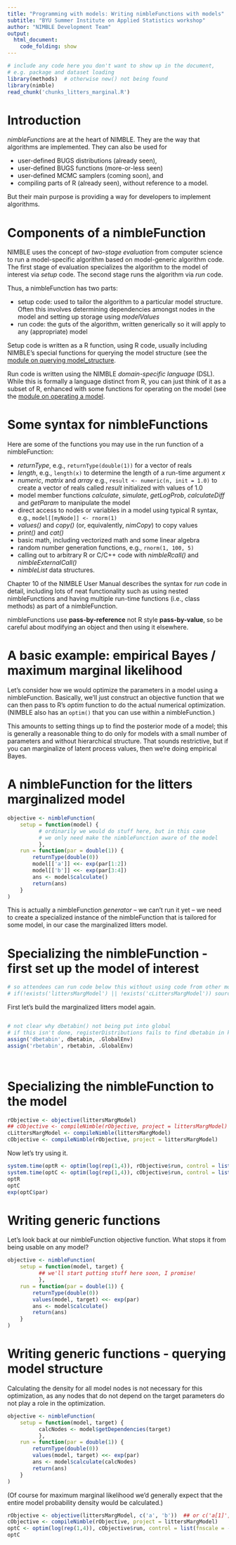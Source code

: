 ```yaml
---
title: "Programming with models: Writing nimbleFunctions with models"
subtitle: "BYU Summer Institute on Applied Statistics workshop"
author: "NIMBLE Development Team"
output:
  html_document:
    code_folding: show
---
```



```r
# include any code here you don't want to show up in the document,
# e.g. package and dataset loading
library(methods)  # otherwise new() not being found
library(nimble)
read_chunk('chunks_litters_marginal.R')
```

# Introduction

*nimbleFunctions* are at the heart of NIMBLE. They are the way that algorithms are implemented. They can also be used for

 - user-defined BUGS distributions (already seen),
 - user-defined BUGS functions (more-or-less seen)
 - user-defined MCMC samplers (coming soon), and
 - compiling parts of R (already seen), without reference to a model.

But their main purpose is providing a way for developers to implement algorithms.

# Components of a nimbleFunction

NIMBLE uses the concept of *two-stage evaluation* from computer science to run a model-specific algorithm based on model-generic algorithm code. The first stage of evaluation specializes the algorithm to the model of interest via *setup* code. The second stage runs the algorithm via *run* code. 

Thus, a nimbleFunction has two parts:

 - setup code: used to tailor the algorithm to a particular model structure. Often this involves determining dependencies amongst nodes in the model and setting up storage using *modelValues*
 - run code: the guts of the algorithm, written generically so it will apply to any (appropriate) model

Setup code is written as a R function, using R code, usually including NIMBLE's special functions for querying the model structure (see the [module on querying model_structure](4.5_model_structure_slides.html). 

Run code is written using the NIMBLE *domain-specific language* (DSL). While this is formally a language distinct from R, you can just think of it as a subset of R, enhanced with some functions for operating on the model (see the [module on operating a model](4.4_operating_model_slides.html). 

# Some syntax for nimbleFunctions

Here are some of the functions you may use in the run function of a nimbleFunction:

 - *returnType*, e.g., ```returnType(double(1))``` for a vector of reals
 - *length*, e.g., ```length(x)``` to determine the length of a run-time argument *x*
 - *numeric*, *matrix* and *array* e.g., ```result <- numeric(n, init = 1.0)``` to create a vector of reals called *result* initialized with values of 1.0
 - model member functions *calculate*, *simulate*, *getLogProb*, *calculateDiff* and *getParam* to manipulate the model
 - direct access to nodes or variables in a model using typical R syntax, e.g., ```model[[myNode]] <- rnorm(1)```
 - *values()* and *copy()* (or, equivalently, *nimCopy*) to copy values
 - *print()* and *cat()*
 - basic math, including vectorized math and some linear algebra
 - random number generation functions, e.g., ```rnorm(1, 100, 5)``` 
 - calling out to arbitrary R or C/C++ code with *nimbleRcall()* and *nimbleExternalCall()*
 - *nimbleList* data structures.


Chapter 10 of the NIMBLE User Manual describes the syntax for *run* code in detail, including lots of neat functionality such as using nested nimbleFunctions and having multiple run-time functions (i.e., class methods) as part of a nimbleFunction.

nimbleFunctions use **pass-by-reference** not R style **pass-by-value**, so be careful about modifying an object and then using it elsewhere.
  

# A basic example: empirical Bayes / maximum marginal likelihood

Let's consider how we would optimize the parameters in a model using a nimbleFunction. Basically, we'll just construct an objective function that we can then pass to R's *optim* function to do the actual numerical optimization. (NIMBLE also has an `optim()` that you can use within a nimbleFunction.)

This amounts to setting things up to find the posterior mode of a model; this is generally a reasonable thing to do only for models with a small number of parameters and without hierarchical structure. That sounds restrictive, but if you can marginalize of latent process values, then we're doing empirical Bayes.

# A nimbleFunction for the litters marginalized model

```r
objective <- nimbleFunction(
    setup = function(model) {
          # ordinarily we would do stuff here, but in this case
          # we only need make the nimbleFunction aware of the model
          },
    run = function(par = double(1)) {
        returnType(double(0))
        model[['a']] <<- exp(par[1:2])
        model[['b']] <<- exp(par[3:4])
        ans <- model$calculate()
        return(ans)
    }
)
```

This is actually a nimbleFunction *generator* -- we can't run it yet -- we need to create a specialized instance of the nimbleFunction that is tailored for some model, in our case the marginalized litters model. 

# Specializing the nimbleFunction - first set up the model of interest

```r
# so attendees can run code below this without using code from other modules
# if(!exists('littersMargModel') || !exists('cLittersMargModel')) source('chunks_litters_marginal.R')
```                   

First let's build the marginalized litters model again.

```r
```
```r
# not clear why dbetabin() not being put into global
# if this isn't done, registerDistributions fails to find dbetabin in knitr
assign('dbetabin', dbetabin, .GlobalEnv)
assign('rbetabin', rbetabin, .GlobalEnv)
```
```r
```
```r
```

# Specializing the nimbleFunction to the model

```r
rObjective <- objective(littersMargModel)
## cObjective <- compileNimble(rObjective, project = littersMargModel)  ## remember to compile model first
cLittersMargModel <- compileNimble(littersMargModel)
cObjective <- compileNimble(rObjective, project = littersMargModel)
```

Now let's try using it.

```r
system.time(optR <- optim(log(rep(1,4)), rObjective$run, control = list(fnscale = -1)))
system.time(optC <- optim(log(rep(1,4)), cObjective$run, control = list(fnscale = -1)))
optR
optC
exp(optC$par)
```

# Writing generic functions

Let's look back at our nimbleFunction objective function. What stops it from being usable on any model?

```r
objective <- nimbleFunction(
    setup = function(model, target) {
          ## we'll start putting stuff here soon, I promise!
          },
    run = function(par = double(1)) {
        returnType(double(0))
        values(model, target) <<- exp(par)
        ans <- model$calculate()
        return(ans)
    }
)
```

# Writing generic functions - querying model structure

Calculating the density for all model nodes is not necessary for this optimization, as any nodes that do not depend on the target parameters do not play a role in the optimization.

```r
objective <- nimbleFunction(
    setup = function(model, target) {
          calcNodes <- model$getDependencies(target)
          },
    run = function(par = double(1)) {
        returnType(double(0))
        values(model, target) <<- exp(par)
        ans <- model$calculate(calcNodes)
        return(ans)
    }
)
```


(Of course for maximum marginal likelihood we'd generally expect that the entire model probability density would be calculated.)

```r
rObjective <- objective(littersMargModel, c('a', 'b'))  ## or c('a[1]','a[2]','b[1]','b[2]')
cObjective <- compileNimble(rObjective, project = littersMargModel)
optC <- optim(log(rep(1,4)), cObjective$run, control = list(fnscale = -1))
optC
```

